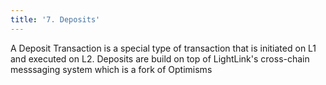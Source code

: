 ```yaml
---
title: '7. Deposits'
---
```


A Deposit Transaction is a special type of transaction that is initiated on L1 and executed on L2.
Deposits are build on top of LightLink's cross-chain messsaging system which is a fork of Optimisms
